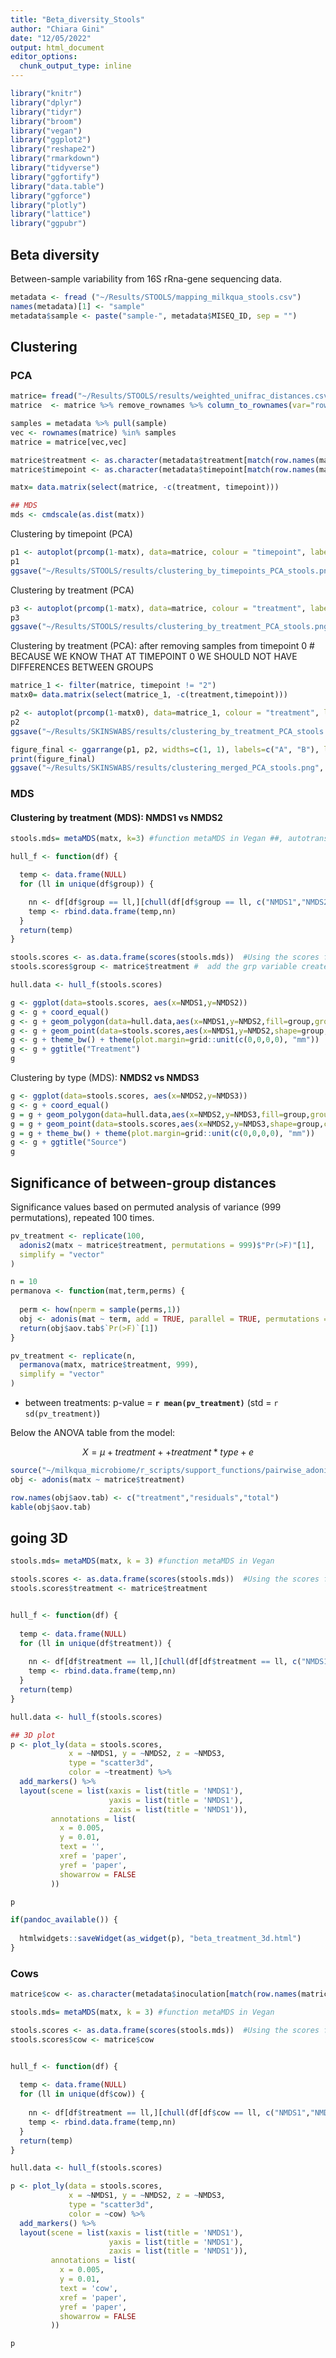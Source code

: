 ```yaml
---
title: "Beta_diversity_Stools"
author: "Chiara Gini"
date: "12/05/2022"
output: html_document
editor_options: 
  chunk_output_type: inline
---
```


```r
library("knitr")
library("dplyr")
library("tidyr")
library("broom")
library("vegan")
library("ggplot2")
library("reshape2")
library("rmarkdown")
library("tidyverse")
library("ggfortify")
library("data.table")
library("ggforce")
library("plotly")
library("lattice")
library("ggpubr")
```

## Beta diversity

Between-sample variability from 16S rRna-gene sequencing data.

```r
metadata <- fread ("~/Results/STOOLS/mapping_milkqua_stools.csv")
names(metadata)[1] <- "sample"
metadata$sample <- paste("sample-", metadata$MISEQ_ID, sep = "")
```

## Clustering

### PCA

```r
matrice= fread("~/Results/STOOLS/results/weighted_unifrac_distances.csv", header = T, sep = ",")
matrice  <- matrice %>% remove_rownames %>% column_to_rownames(var="row")

samples = metadata %>% pull(sample)
vec <- rownames(matrice) %in% samples
matrice = matrice[vec,vec]

matrice$treatment <- as.character(metadata$treatment[match(row.names(matrice),metadata$sample)])
matrice$timepoint <- as.character(metadata$timepoint[match(row.names(matrice),metadata$sample)])

matx= data.matrix(select(matrice, -c(treatment, timepoint)))

## MDS
mds <- cmdscale(as.dist(matx))
```

Clustering by timepoint (PCA)
```r
p1 <- autoplot(prcomp(1-matx), data=matrice, colour = "timepoint", label = TRUE, label.size = 3, frame = TRUE, frame.type = 'norm')
p1
ggsave("~/Results/STOOLS/results/clustering_by_timepoints_PCA_stools.png")
```

Clustering by treatment (PCA)
```r
p3 <- autoplot(prcomp(1-matx), data=matrice, colour = "treatment", label = TRUE, label.size = 3, frame = TRUE, frame.type='norm')
p3
ggsave("~/Results/STOOLS/results/clustering_by_treatment_PCA_stools.png")
```
Clustering by treatment (PCA): after removing samples from timepoint 0 # BECAUSE WE KNOW THAT AT TIMEPOINT 0 WE SHOULD NOT HAVE DIFFERENCES BETWEEN GROUPS

```r
matrice_1 <- filter(matrice, timepoint != "2")
matx0= data.matrix(select(matrice_1, -c(treatment,timepoint)))

p2 <- autoplot(prcomp(1-matx0), data=matrice_1, colour = "treatment", label = TRUE, label.size = 3, frame = TRUE, frame.type='norm')
p2
ggsave("~/Results/SKINSWABS/results/clustering_by_treatment_PCA_stools.png")
```

```r
figure_final <- ggarrange(p1, p2, widths=c(1, 1), labels=c("A", "B"), legend = "bottom")
print(figure_final)
ggsave("~/Results/SKINSWABS/results/clustering_merged_PCA_stools.png", plot = figure_final, width = 8, height = 4)
```

### MDS

#### Clustering by treatment (MDS): **NMDS1 vs NMDS2**

```r
stools.mds= metaMDS(matx, k=3) #function metaMDS in Vegan ##, autotransform = FALSE

hull_f <- function(df) {

  temp <- data.frame(NULL)
  for (ll in unique(df$group)) {

    nn <- df[df$group == ll,][chull(df[df$group == ll, c("NMDS1","NMDS2","NMDS3")]),]
    temp <- rbind.data.frame(temp,nn)
  }
  return(temp)
}

stools.scores <- as.data.frame(scores(stools.mds))  #Using the scores function from vegan to extract the site scores and convert to a data.frame
stools.scores$group <- matrice$treatment #  add the grp variable created earlier

hull.data <- hull_f(stools.scores)

g <- ggplot(data=stools.scores, aes(x=NMDS1,y=NMDS2))
g <- g + coord_equal()
g <- g + geom_polygon(data=hull.data,aes(x=NMDS1,y=NMDS2,fill=group,group=group),alpha=0.30)
g <- g + geom_point(data=stools.scores,aes(x=NMDS1,y=NMDS2,shape=group,colour=group),size=4)
g <- g + theme_bw() + theme(plot.margin=grid::unit(c(0,0,0,0), "mm"))
g <- g + ggtitle("Treatment")
g
```

Clustering by type (MDS): **NMDS2 vs NMDS3**

```r
g <- ggplot(data=stools.scores, aes(x=NMDS2,y=NMDS3))
g <- g + coord_equal()
g = g + geom_polygon(data=hull.data,aes(x=NMDS2,y=NMDS3,fill=group,group=group),alpha=0.30)
g = g + geom_point(data=stools.scores,aes(x=NMDS2,y=NMDS3,shape=group,colour=group),size=4)
g = g + theme_bw() + theme(plot.margin=grid::unit(c(0,0,0,0), "mm"))
g <- g + ggtitle("Source")
g
```

## Significance of between-group distances

Significance values based on permuted analysis of variance (999 permutations), repeated 100 times.

```r
pv_treatment <- replicate(100,
  adonis2(matx ~ matrice$treatment, permutations = 999)$"Pr(>F)"[1],
  simplify = "vector"
)

n = 10
permanova <- function(mat,term,perms) {
  
  perm <- how(nperm = sample(perms,1))
  obj <- adonis(mat ~ term, add = TRUE, parallel = TRUE, permutations = perm)
  return(obj$aov.tab$`Pr(>F)`[1])
}

pv_treatment <- replicate(n,
  permanova(matx, matrice$treatment, 999),
  simplify = "vector"
)

```

- between treatments: p-value = **`r mean(pv_treatment)`** (std = `r sd(pv_treatment)`)

Below the ANOVA table from the model:

$$
X = \mu + treatment +  + treatment*type + e
$$

```r
source("~/milkqua_microbiome/r_scripts/support_functions/pairwise_adonis.r")
obj <- adonis(matx ~ matrice$treatment)

row.names(obj$aov.tab) <- c("treatment","residuals","total")
kable(obj$aov.tab)
```

## going 3D

```r
stools.mds= metaMDS(matx, k = 3) #function metaMDS in Vegan

stools.scores <- as.data.frame(scores(stools.mds))  #Using the scores function from vegan to extract the site scores and convert to a data.frame
stools.scores$treatment <- matrice$treatment


hull_f <- function(df) {
  
  temp <- data.frame(NULL)
  for (ll in unique(df$treatment)) {
    
    nn <- df[df$treatment == ll,][chull(df[df$treatment == ll, c("NMDS1","NMDS2","NMDS3")]),]
    temp <- rbind.data.frame(temp,nn)
  }
  return(temp)
}

hull.data <- hull_f(stools.scores)
```


```r
## 3D plot
p <- plot_ly(data = stools.scores, 
             x = ~NMDS1, y = ~NMDS2, z = ~NMDS3,
             type = "scatter3d",
             color = ~treatment) %>%
  add_markers() %>%
  layout(scene = list(xaxis = list(title = 'NMDS1'),
                      yaxis = list(title = 'NMDS1'),
                      zaxis = list(title = 'NMDS1')),
         annotations = list(
           x = 0.005,
           y = 0.01,
           text = '',
           xref = 'paper',
           yref = 'paper',
           showarrow = FALSE
         ))

p

if(pandoc_available()) {
  
  htmlwidgets::saveWidget(as_widget(p), "beta_treatment_3d.html")
}
```

###  Cows


```r
matrice$cow <- as.character(metadata$inoculation[match(row.names(matrice),metadata$sample)])

stools.mds= metaMDS(matx, k = 3) #function metaMDS in Vegan

stools.scores <- as.data.frame(scores(stools.mds))  #Using the scores function from vegan to extract the site scores and convert to a data.frame
stools.scores$cow <- matrice$cow


hull_f <- function(df) {
  
  temp <- data.frame(NULL)
  for (ll in unique(df$cow)) {
    
    nn <- df[df$treatment == ll,][chull(df[df$cow == ll, c("NMDS1","NMDS2","NMDS3")]),]
    temp <- rbind.data.frame(temp,nn)
  }
  return(temp)
}

hull.data <- hull_f(stools.scores)
```

```r
p <- plot_ly(data = stools.scores, 
             x = ~NMDS1, y = ~NMDS2, z = ~NMDS3,
             type = "scatter3d",
             color = ~cow) %>%
  add_markers() %>%
  layout(scene = list(xaxis = list(title = 'NMDS1'),
                      yaxis = list(title = 'NMDS1'),
                      zaxis = list(title = 'NMDS1')),
         annotations = list(
           x = 0.005,
           y = 0.01,
           text = 'cow',
           xref = 'paper',
           yref = 'paper',
           showarrow = FALSE
         ))

p
```


